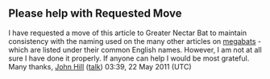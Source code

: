 <article id="23994698" title=Talk:Greater nectar bat>
	<talkpage id="23994698" title="Talk:Greater nectar bat">
{{talkheader}}
{{WikiProjectBannerShell|1=
{{WikiProject Mammals|class=Start|needs-photo=yes|importance=low}}
{{WikiProject Indonesia|class=Start|importance=low}}
{{WikiProject Malaysia|class=Start|importance=low}}
{{WikiProject Southeast Asia|class=Start|importance=low}}
{{WikiProject Tambayan Philippines|class=Start|importance=low}}
}}

==Please help with Requested Move==
I have requested a move of this article to Greater Nectar Bat to maintain consistency with the naming used on the many other articles on [[megabat]]s - which are listed under their common English names. However, I am not at all sure I have done it properly. If anyone can help I would be most grateful. Many thanks, [[User:John Hill|John Hill]] ([[User talk:John Hill|talk]]) 03:39, 22 May 2011 (UTC)
	</talkpage>
</article>